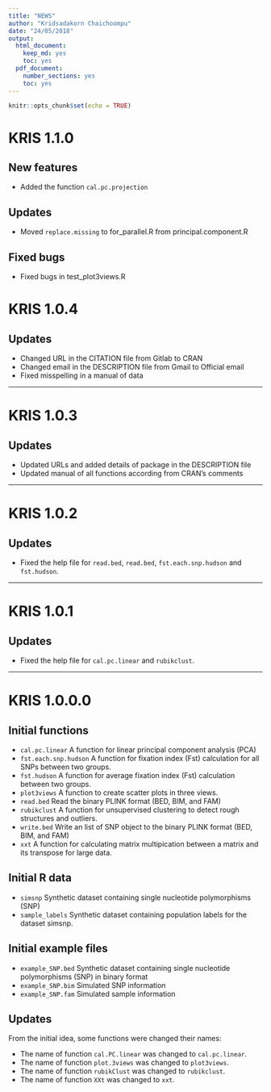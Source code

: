```yaml
---
title: "NEWS"
author: "Kridsadakorn Chaichoompu"
date: "24/05/2018"
output:
  html_document:
    keep_md: yes
    toc: yes
  pdf_document: 
    number_sections: yes
    toc: yes
---
```


```r
knitr::opts_chunk$set(echo = TRUE)
```
# KRIS 1.1.0

## New features

* Added the function ```cal.pc.projection``` 

## Updates

* Moved ```replace.missing``` to for_parallel.R from principal.component.R

## Fixed bugs

* Fixed bugs in test_plot3views.R

# KRIS 1.0.4

## Updates

* Changed URL in the CITATION file from Gitlab to CRAN
* Changed email in the DESCRIPTION file from Gmail to Official email
* Fixed misspelling in a manual of data

---

# KRIS 1.0.3

## Updates

* Updated URLs and added details of package in the DESCRIPTION file
* Updated manual of all functions according from CRAN's comments

---

# KRIS 1.0.2

## Updates

* Fixed the help file for ```read.bed```, ```read.bed```, ```fst.each.snp.hudson``` and  ```fst.hudson```.

---

# KRIS 1.0.1

## Updates

* Fixed the help file for ```cal.pc.linear``` and  ```rubikclust```.

---

# KRIS 1.0.0.0

## Initial functions

* ```cal.pc.linear``` A function for linear principal component analysis (PCA)
* ```fst.each.snp.hudson``` A function for fixation index (Fst) calculation for 
all SNPs between two groups.
* ```fst.hudson``` A function for average fixation index (Fst) calculation 
between two groups.
* ```plot3views``` A function to create scatter plots in three views.
* ```read.bed``` Read the binary PLINK format (BED, BIM, and FAM)
* ```rubikclust``` A function for unsupervised clustering to detect rough 
structures and outliers.
* ```write.bed``` Write an list of SNP object to the binary PLINK format (BED, 
BIM, and FAM)
* ```xxt``` A function for calculating matrix multipication between a matrix and 
its transpose for large data.

## Initial R data 

* ```simsnp``` Synthetic dataset containing single nucleotide polymorphisms 
(SNP)
* ```sample_labels``` Synthetic dataset containing population labels for the 
dataset simsnp.

## Initial example files

* ```example_SNP.bed``` Synthetic dataset containing single nucleotide polymorphisms 
(SNP) in binary format
* ```example_SNP.bim``` Simulated SNP information
* ```example_SNP.fam``` Simulated sample information

## Updates

From the initial idea, some functions were changed their names:

* The name of function ```cal.PC.linear``` was changed to ```cal.pc.linear```.
* The name of function ```plot.3views``` was changed to ```plot3views```.
* The name of function ```rubikClust``` was changed to ```rubikclust```.
* The name of function ```XXt``` was changed to ```xxt```.

